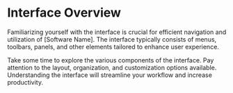 # Interface Overview

Familiarizing yourself with the interface is crucial for efficient navigation and utilization of [Software Name]. The interface typically consists of menus, toolbars, panels, and other elements tailored to enhance user experience.

Take some time to explore the various components of the interface. Pay attention to the layout, organization, and customization options available. Understanding the interface will streamline your workflow and increase productivity.
